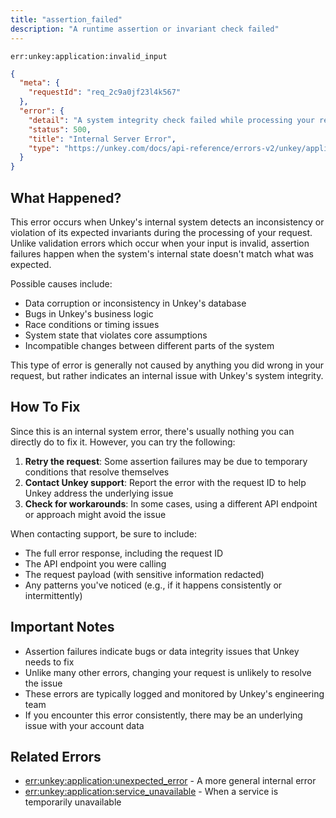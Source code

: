 ```yaml
---
title: "assertion_failed"
description: "A runtime assertion or invariant check failed"
---
```


<Danger>`err:unkey:application:invalid_input`</Danger>


```json Example
{
  "meta": {
    "requestId": "req_2c9a0jf23l4k567"
  },
  "error": {
    "detail": "A system integrity check failed while processing your request",
    "status": 500,
    "title": "Internal Server Error",
    "type": "https://unkey.com/docs/api-reference/errors-v2/unkey/application/assertion_failed"
  }
}
```

## What Happened?

This error occurs when Unkey's internal system detects an inconsistency or violation of its expected invariants during the processing of your request. Unlike validation errors which occur when your input is invalid, assertion failures happen when the system's internal state doesn't match what was expected.

Possible causes include:
- Data corruption or inconsistency in Unkey's database
- Bugs in Unkey's business logic
- Race conditions or timing issues
- System state that violates core assumptions
- Incompatible changes between different parts of the system

This type of error is generally not caused by anything you did wrong in your request, but rather indicates an internal issue with Unkey's system integrity.

## How To Fix

Since this is an internal system error, there's usually nothing you can directly do to fix it. However, you can try the following:

1. **Retry the request**: Some assertion failures may be due to temporary conditions that resolve themselves
2. **Contact Unkey support**: Report the error with the request ID to help Unkey address the underlying issue
3. **Check for workarounds**: In some cases, using a different API endpoint or approach might avoid the issue

When contacting support, be sure to include:
- The full error response, including the request ID
- The API endpoint you were calling
- The request payload (with sensitive information redacted)
- Any patterns you've noticed (e.g., if it happens consistently or intermittently)

## Important Notes

- Assertion failures indicate bugs or data integrity issues that Unkey needs to fix
- Unlike many other errors, changing your request is unlikely to resolve the issue
- These errors are typically logged and monitored by Unkey's engineering team
- If you encounter this error consistently, there may be an underlying issue with your account data

## Related Errors
- [err:unkey:application:unexpected_error](./unexpected_error) - A more general internal error
- [err:unkey:application:service_unavailable](./service_unavailable) - When a service is temporarily unavailable
